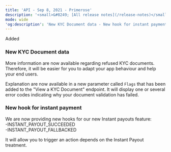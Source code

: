 ```yaml
---
title: 'API - Sep 8, 2021 - Primerose'  
description: '<small>&#8249; [All release notes](/release-notes)</small>'  
mode: wide  
'og:description': 'New KYC Document data - New hook for instant payment'  
---
```

  
  <div class="pill pill-green">Added</div> 
  
### New KYC Document data  

More information are now available regarding refused KYC documents. Therefore, it will be easier for you to adapt your app behaviour and help your end users.  

Explanation are now available in a new parameter called `Flags` that has been added to the "View a KYC Document" endpoint. It will display one or several error codes indicating why your document validation has failed.  
  
### New hook for instant payment  

We are now providing new hooks for our new Instant payouts feature:  
-INSTANT_PAYOUT_SUCCEEDED  
-INSTANT_PAYOUT_FALLBACKED  

It will allow you to trigger an action depends on the Instant Payout treatment.
